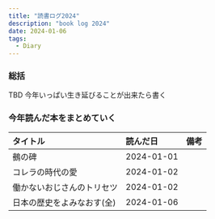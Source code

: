 ```yaml
---
title: "読書ログ2024"
description: "book log 2024"
date: 2024-01-06
tags:
  - Diary
---
```


### 総括

TBD 今年いっぱい生き延びることが出来たら書く

### 今年読んだ本をまとめていく

|タイトル|読んだ日|備考|
| :-- | :-- | :-- |
|鵺の碑|2024-01-01||
|コレラの時代の愛|2024-01-02|
|働かないおじさんのトリセツ|2024-01-02|
|日本の歴史をよみなおす(全)|2024-01-06||